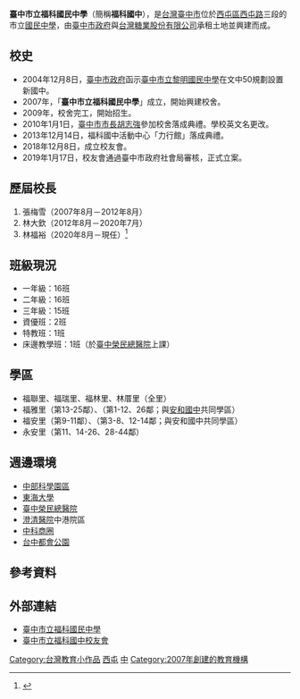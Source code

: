 {{Infobox School
| name = 臺中市立福科國民中學
| other_name = Taichung Municipal<br>Focus Junior High School
| image = [[File:Taichung_Municipal_Focus_Junior_High_School.JPG|265px]]
| motto = 
| established = 2007年8月1日
| type = 市立[[國民中學|國民中學]]
| district = {{ROC-TW}}
| grades = 
| principal = 林福裕
| sc = 
| cs = 
| faculty = 97
| staff = 12
| students = 1648
| athletics = 
| conference = 
| colors = 
| magazine = 
| free_label = 面積
| free_text = 34087.69[[平方公尺|平方公尺]]
| free_label2 = 
| free_text2 = 
| free_label3 = 
| free_text3 = 
| address = [[臺中市|臺中市]][[西屯區|西屯區]]福林路333號
| tel = 886-4-2461-8112
| fax = 
| mail = 
| website = [http://www.fcjh.tc.edu.tw www.fcjh.tc.edu.tw]
}}

'''臺中市立福科國民中學'''（簡稱'''福科國中'''），是[[台灣|台灣]][[臺中市|臺中市]]位於[[西屯區|西屯區]][[西屯路|西屯路]]三段的市立[[國民中學|國民中學]]，由[[臺中市政府|臺中市政府]]與[[台灣糖業股份有限公司|台灣糖業股份有限公司]]承租土地並興建而成。

== 校史 ==
*2004年12月8日，[[臺中市政府|臺中市政府]]函示[[臺中市立黎明國民中學|臺中市立黎明國民中學]]在文中50規劃設置新國中。
*2007年，「'''臺中市立福科國民中學'''」成立，開始興建校舍。
*2009年，校舍完工，開始招生。
*2010年1月1日，[[臺中市市長|臺中市市長]][[胡志強_(1948年)|胡志強]]參加校舍落成典禮。學校英文名更改。
*2013年12月14日，福科國中活動中心「力行館」落成典禮。
*2018年12月8日，成立校友會。
*2019年1月17日，校友會通過臺中市政府社會局審核，正式立案。

== 歷屆校長 ==
#張梅雪（2007年8月－2012年8月）
#林大欽（2012年8月－2020年7月）
#林福裕（2020年8月－現任）<ref>{{cite web|title=福科源起|url=http://140.128.242.4/www/modules/tinyd0/index.php?id=14|publisher=臺中市立福科國民中學|accessdate=2016-02-27|archive-date=2016-03-08|archive-url=https://web.archive.org/web/20160308011748/http://140.128.242.4/www/modules/tinyd0/index.php?id=14|dead-url=no}}</ref>

== 班級現況 ==
*一年級：16班
*二年級：16班
*三年級：15班 
*資優班：2班
*特教班：1班
*床邊教學班：1班（於[[臺中榮民總醫院|臺中榮民總醫院]]上課）

== 學區 ==
*福聯里、福瑞里、福林里、林厝里（全里）
*福雅里（第13-25鄰）、（第1-12、26鄰；與[[臺中市立安和國民中學|安和國中]]共同學區）
*福安里（第9-11鄰）、（第3-8、12-14鄰；與安和國中共同學區）
*永安里（第11、14-26、28-44鄰） 

== 週邊環境 ==
*[[中部科學園區|中部科學園區]]
*[[東海大學_(台灣)|東海大學]]
*[[臺中榮民總醫院|臺中榮民總醫院]]
*[[澄清醫院|澄清醫院]]中港院區
*[[中科商圈|中科商圈]]
*[[台中都會公園|台中都會公園]]

== 參考資料 ==
{{reflist}}

== 外部連結 ==
*[http://www.fcjh.tc.edu.tw/ 臺中市立福科國民中學] {{Wayback|url=http://www.fcjh.tc.edu.tw/ |date=20110903013303 }}
*[https://www.facebook.com/fcjhalumniassociation/ 臺中市立福科國中校友會]

{{臺中市國民中小學}}

[[Category:台灣教育小作品|Category:台灣教育小作品]]
[[Category:臺中市立國民中學|西屯]]
[[Category:西屯區學校|中]]
[[Category:2007年創建的教育機構|Category:2007年創建的教育機構]]